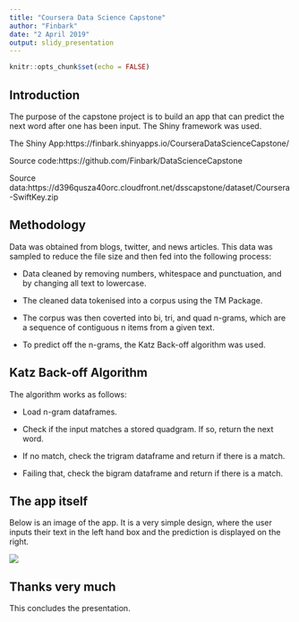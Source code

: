 ---
title: "Coursera Data Science Capstone"
author: "Finbark"
date: "2 April 2019"
output: slidy_presentation
---

```{r setup, include=FALSE}
knitr::opts_chunk$set(echo = FALSE)
```

## Introduction
The purpose of the capstone project is to build an app that can predict the next word after one has been input. The Shiny framework was used.

The Shiny App:https://finbark.shinyapps.io/CourseraDataScienceCapstone/

Source code:https://github.com/Finbark/DataScienceCapstone

Source data:https://d396qusza40orc.cloudfront.net/dsscapstone/dataset/Coursera-SwiftKey.zip


## Methodology
Data was obtained from blogs, twitter, and news articles. This data was sampled to reduce the file size and then fed into the following process:

- Data cleaned by removing numbers, whitespace and punctuation, and by changing all text to lowercase. 

- The cleaned data tokenised into a corpus using the TM Package.

- The corpus was then coverted into bi, tri, and quad n-grams, which are a sequence of contiguous n items from a given text. 

- To predict off the n-grams, the Katz Back-off algorithm was used.

## Katz Back-off Algorithm
The algorithm works as follows:

- Load n-gram dataframes.

- Check if the input matches a stored quadgram. If so, return the next word.

- If no match, check the trigram dataframe and return if there is a match.

- Failing that, check the bigram dataframe and return if there is a match.


## The app itself
Below is an image of the app. It is a very simple design, where the user inputs their text in the left hand box and the prediction is displayed on the right.

![](./Example.jpg)


## Thanks very much
This concludes the presentation.
